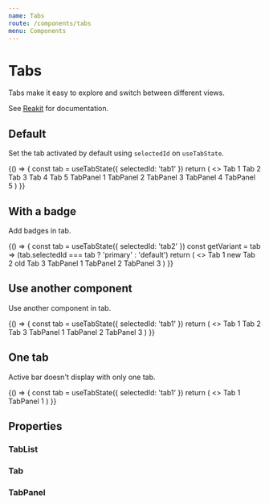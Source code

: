 ```yaml
---
name: Tabs
route: /components/tabs
menu: Components
---
```



# Tabs

Tabs make it easy to explore and switch between different views.

See [Reakit](https://reakit.io/docs/tab/) for documentation.

## Default

Set the tab activated by default using `selectedId` on `useTabState`.

<Playground>
  {() => {
    const tab = useTabState({ selectedId: 'tab1' })
    return (
      <>
        <TabList aria-label="Tabs" {...tab}>
          <Tab {...tab} stopId="tab1">
            Tab 1
          </Tab>
          <Tab {...tab} stopId="tab2">
            Tab 2
          </Tab>
          <Tab {...tab} stopId="tab3">
            Tab 3
          </Tab>
          <Tab {...tab} stopId="tab4">
            Tab 4
          </Tab>
          <Tab {...tab} disabled stopId="tab5">
            Tab 5
          </Tab>
        </TabList>
        <TabPanel {...tab} stopId="tab1">
          TabPanel 1
        </TabPanel>
        <TabPanel {...tab} stopId="tab2">
          TabPanel 2
        </TabPanel>
        <TabPanel {...tab} stopId="tab3">
          TabPanel 3
        </TabPanel>
        <TabPanel {...tab} stopId="tab4">
          TabPanel 4
        </TabPanel>
        <TabPanel {...tab} disabled stopId="tab5">
          TabPanel 5
        </TabPanel>
      </>
    )
  }}
</Playground>

## With a badge

Add badges in tab.

<Playground>
  {() => {
    const tab = useTabState({ selectedId: 'tab2' })
    const getVariant = tab => (tab.selectedId === tab ? 'primary' : 'default')
    return (
      <>
        <TabList aria-label="Tabs" {...tab}>
          <Tab {...tab} stopId="tab1">
            Tab 1
            <Badge ml="xs" variant={getVariant('tab1')}>
              new
            </Badge>
          </Tab>
          <Tab {...tab} stopId="tab2">
            Tab 2
            <Badge ml="xs" variant={getVariant('tab2')}>
              old
            </Badge>
          </Tab>
          <Tab {...tab} stopId="tab3">
            Tab 3
          </Tab>
        </TabList>
        <TabPanel {...tab} stopId="tab1">
          TabPanel 1
        </TabPanel>
        <TabPanel {...tab} stopId="tab2">
          TabPanel 2
        </TabPanel>
        <TabPanel {...tab} stopId="tab3">
          TabPanel 3
        </TabPanel>
      </>
    )
  }}
</Playground>

## Use another component

Use another component in tab.

<Playground>
  {() => {
    const tab = useTabState({ selectedId: 'tab1' })
    return (
      <>
        <TabList aria-label="Tabs" {...tab}>
          <Tab {...tab} as="a" stopId="tab1">
            Tab 1
          </Tab>
          <Tab {...tab} as="a" stopId="tab2">
            Tab 2
          </Tab>
          <Tab {...tab} as="a" stopId="tab3">
            Tab 3
          </Tab>
        </TabList>
        <TabPanel {...tab} stopId="tab1">
          TabPanel 1
        </TabPanel>
        <TabPanel {...tab} stopId="tab2">
          TabPanel 2
        </TabPanel>
        <TabPanel {...tab} stopId="tab3">
          TabPanel 3
        </TabPanel>
      </>
    )
  }}
</Playground>

## One tab

Active bar doesn't display with only one tab.

<Playground>
  {() => {
    const tab = useTabState({ selectedId: 'tab1' })
    return (
      <>
        <TabList aria-label="Tabs" {...tab}>
          <Tab {...tab} stopId="tab1">
            Tab 1
          </Tab>
        </TabList>
        <TabPanel {...tab} stopId="tab1">
          TabPanel 1
        </TabPanel>
      </>
    )
  }}
</Playground>

## Properties

### TabList

<Props of={TabList} />

### Tab

<Props of={Tab} />

### TabPanel

<Props of={TabPanel} />

